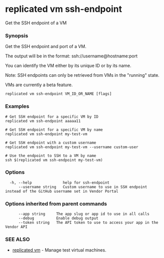 # replicated vm ssh-endpoint

Get the SSH endpoint of a VM

### Synopsis

Get the SSH endpoint and port of a VM.

The output will be in the format: ssh://username@hostname:port

You can identify the VM either by its unique ID or by its name.

Note: SSH endpoints can only be retrieved from VMs in the "running" state.

VMs are currently a beta feature.

```
replicated vm ssh-endpoint VM_ID_OR_NAME [flags]
```

### Examples

```
# Get SSH endpoint for a specific VM by ID
replicated vm ssh-endpoint aaaaa11

# Get SSH endpoint for a specific VM by name
replicated vm ssh-endpoint my-test-vm

# Get SSH endpoint with a custom username
replicated vm ssh-endpoint my-test-vm --username custom-user

# Use the endpoint to SSH to a VM by name
ssh $(replicated vm ssh-endpoint my-test-vm)
```

### Options

```
  -h, --help              help for ssh-endpoint
      --username string   Custom username to use in SSH endpoint instead of the GitHub username set in Vendor Portal
```

### Options inherited from parent commands

```
      --app string     The app slug or app id to use in all calls
      --debug          Enable debug output
      --token string   The API token to use to access your app in the Vendor API
```

### SEE ALSO

* [replicated vm](replicated-cli-vm)	 - Manage test virtual machines.

